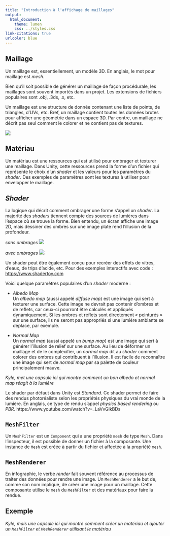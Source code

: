 ```yaml
---
title: "Introduction à l'affichage de maillages"
output:
  html_document:
    theme: lumen
    css: ../styles.css
link-citations: true
urlcolor: blue
---
```


## Maillage
Un maillage est, essentiellement, un modèle 3D. En anglais, le mot pour maillage est _mesh_.

Bien qu'il soit possible de générer un maillage de façon procédurale, les maillages sont souvent importés dans un projet. Les extensions de fichiers populaires sont .obj, .3ds, .x, etc.

Un maillage est une structure de donnée contenant une liste de points, de triangles, d'UVs, etc. Bref, un maillage contient toutes les données brutes pour afficher une géométrie dans un espace 3D. Par contre, un maillage ne décrit pas seul comment le colorer et ne contient pas de textures.

![](mesh.png)

## Matériau
Un matériau est une ressources qui est utilisé pour ombrager et texturer une maillage. Dans Unity, cette ressources prend la forme d'un fichier qui représente le choix d'un _shader_ et les valeurs pour les paramètres du _shader_. Des exemples de paramètres sont les textures à utiliser pour envelopper le maillage.


## _Shader_
La logique qui décrit comment ombrager une forme s'appel un _shader_. La majorité des _shaders_ tiennent compte des sources de lumières dans l'espace où se trouve la forme. Bien entendu, un écran affiche une image 2D, mais dessiner des ombres sur une image plate rend l'illusion de la profondeur.

_sans ombrages_
![](sansombres.png)

_avec ombrages_
![](avecombres.png)

Un shader peut être également conçu pour recréer des effets de vitres, d'eaux, de trips d'acide, etc. Pour des exemples interactifs avec code : [https://www.shadertoy.com](https://www.shadertoy.com/)

Voici quelque paramètres populaires d'un _shader_ moderne :

* _Albedo Map_  
Un _albedo map_ (aussi appelé _diffuse map_) est une image qui sert à texturer une surface. Cette image ne devrait pas contenir d'ombres et de reflets, car ceux-ci pourront être calculés et appliqués dynamiquement. Si les ombres et reflets sont directement « peinturés » sur une surface, ils ne seront pas appropriés si une lumière ambiante se déplace, par exemple.

* _Normal Map_  
Un _normal map_ (aussi appelé un _bump map_) est une image qui sert à générer l'illusion de relief sur une surface. Au lieu de déformer un maillage et de le complexifier, un _normal map_ dit au _shader_ comment colorer des ombres qui contribuent à l'illusion. Il est facile de reconnaître une image qui sert de _normal map_ par sa palette de couleur principalement mauve.

_Kyle, met une capsule ici qui montre comment un bon albedo et normal map réagit à la lumière_

Le shader par défaut dans Unity est _Standard_. Ce shader permet de faire des rendus photoréaliste selon les propriétés physiques du vrai monde de la lumière. En anglais, ce type de rendu s'appel _physics based rendering_ ou _PBR_. https://www.youtube.com/watch?v=_LaVvGlkBDs

## `MeshFilter`
Un `MeshFilter` est un `Component` qui a une propriété `mesh` de type `Mesh`. Dans l'inspecteur, il est possible de donner un fichier à la composante. Une instance de `Mesh` est créée à partir du fichier et affectée à la propriété `mesh`.

## `MeshRenderer`
En infographie, le verbe _render_ fait souvent référence au processus de traiter des données pour rendre une image. Un `MeshRenderer` a le but de, comme son nom implique, de créer une image pour un maillage. Cette composante utilise le `mesh` du `MeshFilter` et des matériaux pour faire la rendue.

## Exemple

_Kyle, mais une capsule ici qui montre comment créer un matériau et ajouter un `MeshFilter` et `MeshRenderer` utilisant le matériau_

